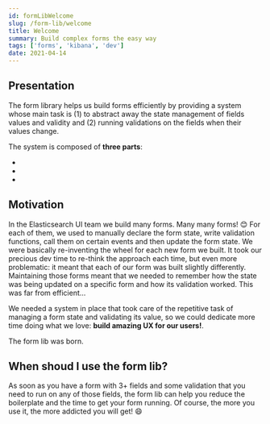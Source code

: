 ---
id: formLibWelcome
slug: /form-lib/welcome
title: Welcome
summary: Build complex forms the easy way
tags: ['forms', 'kibana', 'dev']
date: 2021-04-14
---

## Presentation

The form library helps us build forms efficiently by providing a system whose main task is (1) to abstract away the state management of fields values and validity and (2) running validations on the fields when their values change.  

The system is composed of **three parts**:

* <DocLink id="formLibCoreFundamentals" text="The core"/>
* <DocLink id="formLibHelpersComponents" text="Fields components"/>
* <DocLink id="formLibHelpersValidators" text="Validators"/>

## Motivation

In the Elasticsearch UI team we build many forms. Many many forms! :blush: For each of them, we used to manually declare the form state, write validation functions, call them on certain events and then update the form state. We were basically re-inventing the wheel for each new form we built. It took our precious dev time to re-think the approach each time, but even more problematic: it meant that each of our form was built slightly differently. Maintaining those forms meant that we needed to remember how the state was being updated on a specific form and how its validation worked. This was far from efficient...

We needed a system in place that took care of the repetitive task of managing a form state and validating its value, so we could dedicate more time doing what we love: **build amazing UX for our users!**.

The form lib was born.

## When shoud I use the form lib?

As soon as you have a form with 3+ fields and some validation that you need to run on any of those fields, the form lib can help you reduce the boilerplate and the time to get your form running. Of course, the more you use it, the more addicted you will get! :smile: 
